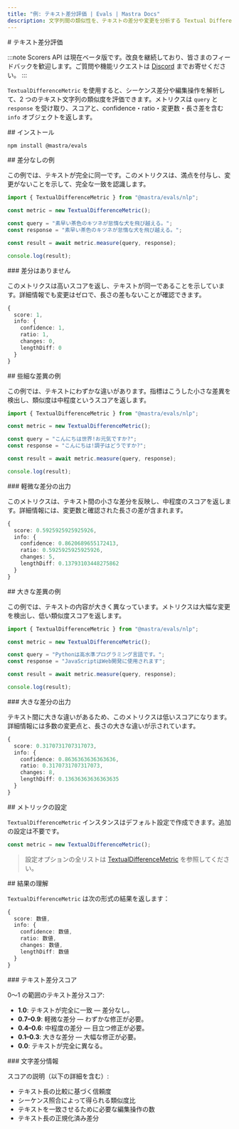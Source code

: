 ```yaml
---
title: "例: テキスト差分評価 | Evals | Mastra Docs"
description: 文字列間の類似性を、テキストの差分や変更を分析する Textual Difference 指標で評価する例。
---
```


<div id="textual-difference-evaluation">
  # テキスト差分評価
</div>

:::note
Scorers API は現在ベータ版です。改良を継続しており、皆さまのフィードバックを歓迎します。ご質問や機能リクエストは [Discord](https://discord.gg/mastra) までお寄せください。
:::

`TextualDifferenceMetric` を使用すると、シーケンス差分や編集操作を解析して、2 つのテキスト文字列の類似度を評価できます。メトリクスは `query` と `response` を受け取り、スコアと、confidence・ratio・変更数・長さ差を含む `info` オブジェクトを返します。

<div id="installation">
  ## インストール
</div>

```bash copy
npm install @mastra/evals
```


<div id="no-differences-example">
  ## 差分なしの例
</div>

この例では、テキストが完全に同一です。このメトリクスは、満点を付与し、変更がないことを示して、完全な一致を認識します。

```typescript title="src/example-no-differences.ts" showLineNumbers copy
import { TextualDifferenceMetric } from "@mastra/evals/nlp";

const metric = new TextualDifferenceMetric();

const query = "素早い茶色のキツネが怠惰な犬を飛び越える。";
const response = "素早い茶色のキツネが怠惰な犬を飛び越える。";

const result = await metric.measure(query, response);

console.log(result);
```


<div id="no-differences-output">
  ### 差分はありません
</div>

このメトリクスは高いスコアを返し、テキストが同一であることを示しています。詳細情報でも変更はゼロで、長さの差もないことが確認できます。

```typescript
{
  score: 1,
  info: {
    confidence: 1,
    ratio: 1,
    changes: 0,
    lengthDiff: 0
  }
}
```


<div id="minor-differences-example">
  ## 些細な差異の例
</div>

この例では、テキストにわずかな違いがあります。指標はこうした小さな差異を検出し、類似度は中程度というスコアを返します。

```typescript title="src/example-minor-differences.ts" showLineNumbers copy
import { TextualDifferenceMetric } from "@mastra/evals/nlp";

const metric = new TextualDifferenceMetric();

const query = "こんにちは世界!お元気ですか?";
const response = "こんにちは!調子はどうですか?";

const result = await metric.measure(query, response);

console.log(result);
```


<div id="minor-differences-output">
  ### 軽微な差分の出力
</div>

このメトリクスは、テキスト間の小さな差分を反映し、中程度のスコアを返します。詳細情報には、変更数と確認された長さの差が含まれます。

```typescript
{
  score: 0.5925925925925926,
  info: {
    confidence: 0.8620689655172413,
    ratio: 0.5925925925925926,
    changes: 5,
    lengthDiff: 0.13793103448275862
  }
}
```


<div id="major-differences-example">
  ## 大きな差異の例
</div>

この例では、テキストの内容が大きく異なっています。メトリクスは大幅な変更を検出し、低い類似度スコアを返します。

```typescript title="src/example-major-differences.ts" showLineNumbers copy
import { TextualDifferenceMetric } from "@mastra/evals/nlp";

const metric = new TextualDifferenceMetric();

const query = "Pythonは高水準プログラミング言語です。";
const response = "JavaScriptはWeb開発に使用されます";

const result = await metric.measure(query, response);

console.log(result);
```


<div id="major-differences-output">
  ### 大きな差分の出力
</div>

テキスト間に大きな違いがあるため、このメトリクスは低いスコアになります。詳細情報には多数の変更点と、長さの大きな違いが示されています。

```typescript
{
  score: 0.3170731707317073,
  info: {
    confidence: 0.8636363636363636,
    ratio: 0.3170731707317073,
    changes: 8,
    lengthDiff: 0.13636363636363635
  }
}
```


<div id="metric-configuration">
  ## メトリックの設定
</div>

`TextualDifferenceMetric` インスタンスはデフォルト設定で作成できます。追加の設定は不要です。

```typescript
const metric = new TextualDifferenceMetric();
```

> 設定オプションの全リストは [TextualDifferenceMetric](/reference/evals/textual-difference) を参照してください。


<div id="understanding-the-results">
  ## 結果の理解
</div>

`TextualDifferenceMetric` は次の形式の結果を返します：

```typescript
{
  score: 数値,
  info: {
    confidence: 数値,
    ratio: 数値,
    changes: 数値,
    lengthDiff: 数値
  }
}
```


<div id="textual-difference-score">
  ### テキスト差分スコア
</div>

0～1 の範囲のテキスト差分スコア:

- **1.0**: テキストが完全に一致 ― 差分なし。
- **0.7–0.9**: 軽微な差分 ― わずかな修正が必要。
- **0.4–0.6**: 中程度の差分 ― 目立つ修正が必要。
- **0.1–0.3**: 大きな差分 ― 大幅な修正が必要。
- **0.0**: テキストが完全に異なる。

<div id="textual-difference-info">
  ### 文字差分情報
</div>

スコアの説明（以下の詳細を含む）:

- テキスト長の比較に基づく信頼度
- シーケンス照合によって得られる類似度比
- テキストを一致させるために必要な編集操作の数
- テキスト長の正規化済み差分

<GithubLink
  outdated={true}
  marginTop="mt-16"
  link="https://github.com/mastra-ai/mastra/blob/main/examples/basics/evals/textual-difference"
/>